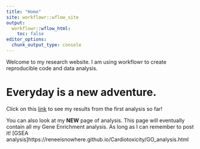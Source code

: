 ```yaml
---
title: "Home"
site: workflowr::wflow_site
output:
  workflowr::wflow_html:
    toc: false
editor_options:
  chunk_output_type: console
---
```


Welcome to my research website. I am using workflowr to create reproducible code and data analysis.  

# Everyday is a new adventure.  

  

Click on this [link](https://reneeisnowhere.github.io/Cardiotoxicity/RNAseqrun_1_analysis.html) to see my results from the first analysis so far! 

You can also look at my __NEW__ page of analysis.  This page will eventually contain all my Gene Enrichment analysis.  As long as I can remember to post it! 
[GSEA analysis]https://reneeisnowhere.github.io/Cardiotoxicity/GO_analysis.html
